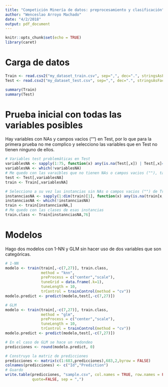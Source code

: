 ```yaml
---
title: "Competición Minería de datos: preprocesamiento y clasificación"
author: "Wenceslao Arroyo Machado"
date: "4/2/2018"
output: pdf_document
---
```


```r
knitr::opts_chunk$set(echo = TRUE)
library(caret)
```


# Carga de datos

```r
Train <- read.csv2("my_dataset_train.csv", sep=",", dec=".", stringsAsFactors = FALSE)
Test <- read.csv2("my_dataset_test.csv", sep=",", dec=".", stringsAsFactors = FALSE)

summary(Train)
summary(Test)
```

# Prueba inicial con todas las variables posibles
Hay variables con NAs y campos vacios ("") en Test, por lo que para la primera prueba no me complico y selecciono las variables que en Test no tienen ninguno de ellos.
```r
# Variables test problemáticas en Test
variablesNA <- sapply(1:75, function(x) any(is.na(Test[,x]) | Test[,x]==""))
variablesNA <- which(!variablesNA)
# Me quedo con las varaibles que no tienen NAs o campos vacios (""), tanto para Train como Test, en base a las de estas últimas
test <- Test[,variablesNA]
train <- Train[,variablesNA]

# Selecciono a su vez las instancias sin NAs o campos vacios ("") de Train
instannciasNA <- sapply(1:dim(train)[1], function(x) any(is.na(train[x,]) | train[x,]==""))
instannciasNA <- which(!instannciasNA)
train <- train[instannciasNA,]
# Me quedo con las clases de esas instancias
train.class <- Train[instannciasNA,76]
```

# Modelos
Hago dos modelos con 1-NN y GLM sin hacer uso de dos variables que son categóricas.
```r
# 1-NN 
modelo <- train(train[,-c(7,27)], train.class,
                method = "knn",
                preProcess = c("center","scale"),
                tuneGrid = data.frame(.k=1),
                tuneLength = 10,
                trControl = trainControl(method = "cv"))
modelo.predict <- predict(modelo,test[,-c(7,27)])

# GLM
modelo <- train(train[,-c(7,27)], train.class,
                method = "glm",
                preProcess = c("center","scale"),
                tuneLength = 10,
                trControl = trainControl(method = "cv"))
modelo.predict <- predict(modelo,test[,-c(7,27)])

# En el caso de GLM se hace un redondeo
predicciones <- round(modelo.predict, 0)

# Construyo la matriz de predicciones
predicciones <- matrix(c(1:683,predicciones),683,2,byrow = FALSE)
colnames(predicciones) <- c("Id","Prediction")
# Guardo
write.table(predicciones, "sample.csv", col.names = TRUE, row.names = FALSE,
            quote=FALSE, sep = ",")
```
